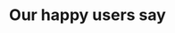 ---
title: "Our happy users say"
sub_title: "User’s Feedback"
details: "Optimize your impact this holiday season with an AI-driven, multichannel marketing strategy. 
Get all the tips and tricks in our free ebook."
icon: "/assets/imgs/icon/icon-r-17.png"
shape: "/assets/imgs/shape/shape-r-10.png"
review:
  enable: true
  number: 4.7
  text: "(2.1k+ user’s reviews)"
  image: "/assets/imgs/rating/customer-service/rating2.png"
items:
  - name: "John Butler"
    role: "Developer"
    text: "Analysts used Mode's advanced analytics capabilities to build parameterized report and visualizations with 
    live data. The customer success team then used the intuitive drag interface to delve"
  - name: "John Butler"
    role: "Developer"
    text: "Analysts used Mode's advanced analytics capabilities to build parameterized report and visualizations with live data. The customer success team then used the intuitive drag interface to delve"
  - name: "John Butler"
    role: "Developer"
    text: "Analysts used Mode's advanced analytics capabilities to build parameterized report and visualizations with live data. The customer success team then used the intuitive drag interface to delve"
  - name: "John Butler"
    role: "Developer"
    text: "Analysts used Mode's advanced analytics capabilities to build parameterized report and visualizations with live data. The customer success team then used the intuitive drag interface to delve"
  - name: "John Butler"
    role: "Developer"
    text: "Analysts used Mode's advanced analytics capabilities to build parameterized report and visualizations with live data. The customer success team then used the intuitive drag interface to delve"
---
